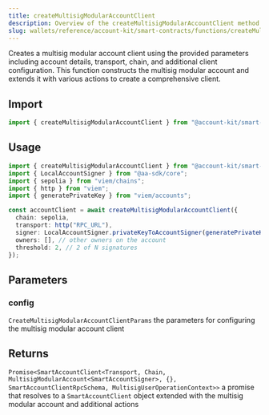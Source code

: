 ```yaml
---
title: createMultisigModularAccountClient
description: Overview of the createMultisigModularAccountClient method
slug: wallets/reference/account-kit/smart-contracts/functions/createMultisigModularAccountClient
---
```


Creates a multisig modular account client using the provided parameters including account details, transport, chain, and additional client configuration. This function constructs the multisig modular account and extends it with various actions to create a comprehensive client.

## Import

```ts
import { createMultisigModularAccountClient } from "@account-kit/smart-contracts";
```

## Usage

```ts
import { createMultisigModularAccountClient } from "@account-kit/smart-contracts";
import { LocalAccountSigner } from "@aa-sdk/core";
import { sepolia } from "viem/chains";
import { http } from "viem";
import { generatePrivateKey } from "viem/accounts";

const accountClient = await createMultisigModularAccountClient({
  chain: sepolia,
  transport: http("RPC_URL"),
  signer: LocalAccountSigner.privateKeyToAccountSigner(generatePrivateKey()),
  owners: [], // other owners on the account
  threshold: 2, // 2 of N signatures
});
```

## Parameters

### config

`CreateMultisigModularAccountClientParams`
the parameters for configuring the multisig modular account client

## Returns

`Promise<SmartAccountClient<Transport, Chain, MultisigModularAccount<SmartAccountSigner>, {}, SmartAccountClientRpcSchema, MultisigUserOperationContext>>`
a promise that resolves to a `SmartAccountClient` object extended with the multisig modular account and additional actions
